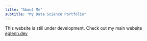 ```yaml
---
title: "About Me"
subtitle: "My Data Science Portfolio"
---
```


This website is still under development. Check out my main website [eglenn.dev](https://eglenn.dev/)